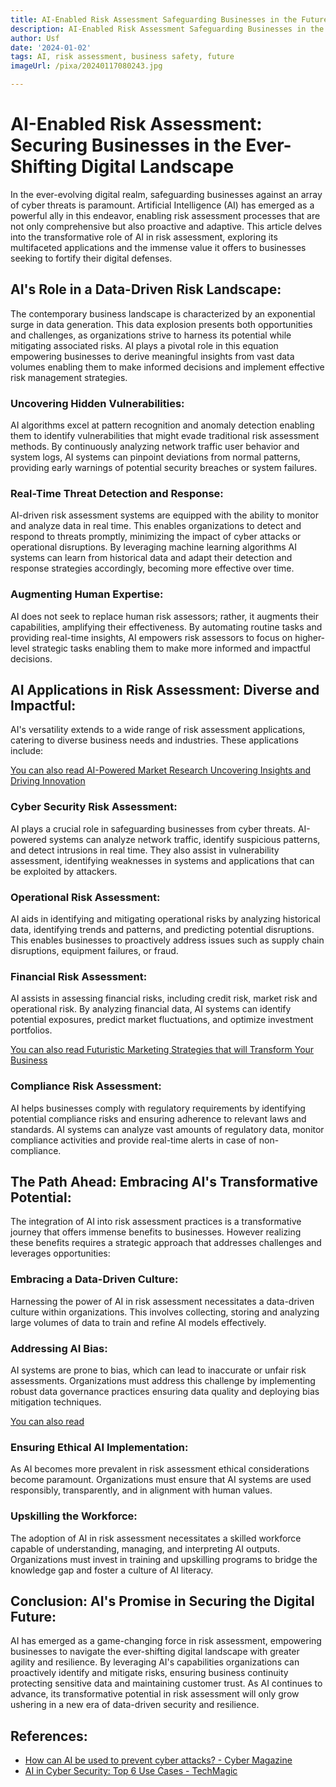 ```yaml
---
title: AI-Enabled Risk Assessment Safeguarding Businesses in the Future
description: AI-Enabled Risk Assessment Safeguarding Businesses in the Future
author: Usf
date: '2024-01-02'
tags: AI, risk assessment, business safety, future
imageUrl: /pixa/20240117080243.jpg

---
```

# AI-Enabled Risk Assessment: Securing  Businesses in the Ever-Shifting Digital Landscape

In the ever-evolving digital realm, safeguarding businesses against an array of cyber threats is paramount. Artificial Intelligence (AI) has emerged as a  powerful  ally in this endeavor, enabling risk  assessment processes that are not only comprehensive but also proactive and adaptive. This article delves into  the transformative role of AI in risk assessment, exploring its multifaceted applications and the immense value it offers to  businesses seeking to fortify their digital defenses.

## AI's Role in a Data-Driven  Risk Landscape:

The  contemporary business landscape is characterized  by an  exponential surge in data generation. This data explosion presents both opportunities and challenges, as organizations  strive to  harness its  potential while mitigating associated risks. AI plays a pivotal role in this equation empowering businesses to derive meaningful insights  from vast data volumes enabling them to make informed decisions  and implement effective risk management strategies.

###  Uncovering Hidden Vulnerabilities:

AI algorithms excel at  pattern recognition and anomaly detection enabling them to identify  vulnerabilities that might evade traditional risk assessment methods. By continuously analyzing network traffic  user behavior and system logs,  AI systems can pinpoint  deviations from normal patterns, providing early warnings of potential security  breaches or system failures.

### Real-Time Threat Detection and Response:

AI-driven risk assessment systems are equipped  with the ability to  monitor and analyze data in real time. This enables organizations to detect and respond to threats promptly, minimizing the impact of cyber attacks  or operational disruptions. By leveraging machine learning algorithms AI systems can learn from historical data and adapt their  detection and response strategies accordingly, becoming more effective over time.

### Augmenting Human Expertise:

AI does  not seek to replace human risk assessors; rather, it augments their capabilities, amplifying their effectiveness. By automating routine tasks and providing real-time  insights, AI empowers risk assessors to  focus on higher-level strategic tasks enabling them to make more informed and impactful decisions.

## AI Applications in Risk Assessment: Diverse and Impactful:

AI's versatility extends to a wide range of risk assessment applications, catering to diverse business needs and industries.  These applications include:

[You can also read AI-Powered Market  Research Uncovering Insights  and Driving  Innovation](AI-Powered%20Market%20Research%20Uncovering%20Insights%20and%20Driving%20Innovation)


### Cyber Security Risk Assessment:

AI plays a crucial role in safeguarding businesses from cyber threats. AI-powered systems can analyze network traffic, identify  suspicious  patterns, and detect intrusions  in real time. They also assist in vulnerability assessment, identifying weaknesses in systems and applications  that can be exploited by attackers.

### Operational Risk Assessment:

AI aids in identifying and mitigating operational risks by analyzing historical data, identifying trends and patterns, and predicting potential disruptions. This enables businesses  to proactively address issues such as supply chain  disruptions, equipment failures, or fraud.

### Financial Risk Assessment:

AI assists in assessing financial risks, including credit risk, market risk and operational risk. By analyzing  financial data, AI systems can identify potential exposures, predict market fluctuations, and optimize  investment portfolios.

[You can also read Futuristic Marketing Strategies that will Transform Your Business](Futuristic%20Marketing%20Strategies%20that%20will%20Transform%20Your%20Business)


### Compliance  Risk Assessment:

AI helps businesses  comply with regulatory requirements by identifying potential compliance risks and ensuring adherence to relevant laws and standards.  AI systems can analyze vast amounts of regulatory  data, monitor compliance activities and provide real-time alerts in case  of non-compliance.

## The Path Ahead: Embracing AI's Transformative  Potential:

The integration of  AI into risk assessment practices is a transformative journey that  offers immense benefits to businesses. However realizing these benefits requires a strategic approach that addresses challenges and leverages opportunities:

### Embracing a Data-Driven Culture:

Harnessing the power of AI in risk assessment necessitates a data-driven culture within organizations. This involves  collecting, storing and analyzing  large volumes of data to train and refine AI models effectively.

### Addressing AI  Bias:

AI systems are prone to bias, which can lead to inaccurate or unfair risk assessments. Organizations must address this challenge by implementing robust data governance practices ensuring  data quality  and deploying  bias  mitigation techniques.

[You can  also read ]()


### Ensuring Ethical  AI Implementation:

As AI  becomes more prevalent in risk assessment ethical considerations become paramount. Organizations  must  ensure that AI systems are used responsibly,  transparently, and in alignment with human values.

### Upskilling  the  Workforce:

The adoption of AI in risk assessment necessitates a skilled workforce capable of understanding, managing, and interpreting AI outputs. Organizations  must invest in training  and upskilling programs to bridge  the knowledge gap and foster a culture of AI literacy.

## Conclusion: AI's Promise in  Securing the Digital Future:

AI has  emerged as a game-changing force in risk  assessment, empowering  businesses to navigate the ever-shifting digital landscape with greater agility and resilience. By leveraging AI's capabilities organizations  can  proactively identify  and mitigate risks, ensuring  business continuity protecting sensitive data and maintaining customer trust. As AI continues to advance, its transformative  potential in risk assessment will only grow  ushering in a new era of data-driven security and resilience.

## References:
- [How can AI be used to prevent cyber attacks? - Cyber Magazine](https://cybermagazine.com/cyber-security/five-ways-ai-can-be-used-to-prevent-cyber-attacks)
- [AI in Cyber Security: Top 6 Use Cases - TechMagic](https://www.techmagic.co/blog/ai-in-cybersecurity/)
